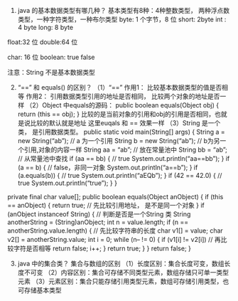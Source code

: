 1. java 的基本数据类型有哪几种？
基本类型有8种：4种整数类型， 两种浮点数类型，一种字符类型，一种布尔类型
byte: 1 个字节，8 位
short: 2byte
int : 4 byte
long: 8 byte

float:32 位
double:64 位

char: 16 位
boolean: true false

注意：String 不是基本数据类型

2. "==" 和 equals() 的区别？
（1）"==" 作用1： 比较基本数据类型的值是否相等
          作用2： 引用数据类型引用的地址是否相同， 比较两个对象的地址是否一样
（2）Object 中equals的源码：
 public boolean equals(Object obj) {
        return (this == obj);
    }
比较的是当前对象的引用和obj的引用是否相同，也就是说比较的默认就是地址
这里euqals 和 == 效果一样
（3）String 是一个类， 是引用数据类型。
public static void main(String[] args) {
        String a = new String("ab"); // a 为⼀个引⽤
        String b = new String("ab"); // b为另⼀个引⽤,对象的内容⼀样
        String aa = "ab"; // 放在常量池中
        String bb = "ab"; // 从常量池中查找
        if (aa == bb) { // true
            System.out.println("aa==bb");
        }
        if (a == b) { // false，⾮同⼀对象
            System.out.println("a==b");
        }
        if (a.equals(b)) { // true
            System.out.println("aEQb");
        }
        if (42 == 42.0) { // true
            System.out.println("true");
        }
}

  private final char value[];
  public boolean equals(Object anObject) {
        if (this == anObject) {
            return true;  // 先比较引用地址， 是不是同一个对象
        }
        if (anObject instanceof String) {  // 判断是否是一个String 类
            String anotherString = (String)anObject;
            int n = value.length;
            if (n == anotherString.value.length) {  // 先比较字符串的长度
                char v1[] = value;
                char v2[] = anotherString.value;
                int i = 0;
                while (n-- != 0) {
                    if (v1[i] != v2[i])  // 再比较字符是否相等
                        return false;
                    i++;
                }
                return true;
            }
        }
        return false;
    }
    
3. java 中的集合类？
集合与数组的区别
（1）长度区别：集合长度可变，数组长度不可变
（2）内容区别：集合可存储不同类型元素，数组存储只可单一类型元素
（3）元素区别：集合只能存储引用类型元素，数组可存储引用类型，也可存储基本类型






